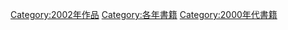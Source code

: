 {{Commonscat|2002 books}}

[[Category:2002年作品|Category:2002年作品]]
[[Category:各年書籍|Category:各年書籍]]
[[Category:2000年代書籍|Category:2000年代書籍]]